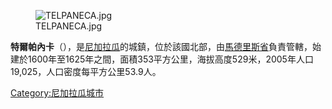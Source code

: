 [[Image:TELPANECA.jpg|right]]

'''特爾帕內卡'''（{{lang-es|Telpaneca}}），是[[尼加拉瓜|尼加拉瓜]]的城鎮，位於該國北部，由[[馬德里斯省|馬德里斯省]]負責管轄，始建於1600年至1625年之間，面積353平方公里，海拔高度529米，2005年人口19,025，人口密度每平方公里53.9人。

{{Coord|13|32|N|86|17|W|region:NI_type:city|display=title}}

{{Nicaragua-geo-stub}}
[[Category:尼加拉瓜城市|Category:尼加拉瓜城市]]